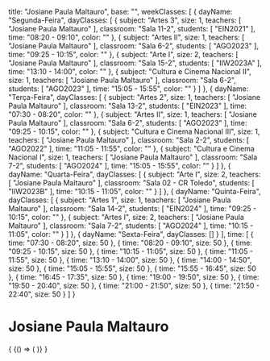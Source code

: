   title: "Josiane Paula Maltauro",
  base: "",
  weekClasses: [
    {
      dayName: "Segunda-Feira",
      dayClasses: [
        {
          subject: "Artes 3",
          size: 1,
          teachers: [
            "Josiane Paula Maltauro"
          ],
          classroom: "Sala 11-2",
          students: [
            "EIN2021"
          ],
          time: "08:20 - 09:10",
          color: ""
        },
        {
          subject: "Artes II",
          size: 1,
          teachers: [
            "Josiane Paula Maltauro"
          ],
          classroom: "Sala 6-2",
          students: [
            "AGO2023"
          ],
          time: "09:25 - 10:15",
          color: ""
        },
        {
          subject: "Arte I",
          size: 2,
          teachers: [
            "Josiane Paula Maltauro"
          ],
          classroom: "Sala 15-2",
          students: [
            "IIW2023A"
          ],
          time: "13:10 - 14:00",
          color: ""
        },
        {
          subject: "Cultura e Cinema Nacional II",
          size: 1,
          teachers: [
            "Josiane Paula Maltauro"
          ],
          classroom: "Sala 6-2",
          students: [
            "AGO2023"
          ],
          time: "15:05 - 15:55",
          color: ""
        }
      ]
    },
    {
      dayName: "Terça-Feira",
      dayClasses: [
        {
          subject: "Artes 2",
          size: 1,
          teachers: [
            "Josiane Paula Maltauro"
          ],
          classroom: "Sala 13-2",
          students: [
            "EIN2023"
          ],
          time: "07:30 - 08:20",
          color: ""
        },
        {
          subject: "Artes II",
          size: 1,
          teachers: [
            "Josiane Paula Maltauro"
          ],
          classroom: "Sala 6-2",
          students: [
            "AGO2023"
          ],
          time: "09:25 - 10:15",
          color: ""
        },
        {
          subject: "Cultura e Cinema Nacional III",
          size: 1,
          teachers: [
            "Josiane Paula Maltauro"
          ],
          classroom: "Sala 2-2",
          students: [
            "AGO2022"
          ],
          time: "11:05 - 11:55",
          color: ""
        },
        {
          subject: "Cultura e Cinema Nacional I",
          size: 1,
          teachers: [
            "Josiane Paula Maltauro"
          ],
          classroom: "Sala 7-2",
          students: [
            "AGO2024"
          ],
          time: "15:05 - 15:55",
          color: ""
        }
      ]
    },
    {
      dayName: "Quarta-Feira",
      dayClasses: [
        {
          subject: "Arte I",
          size: 2,
          teachers: [
            "Josiane Paula Maltauro"
          ],
          classroom: "Sala 02 - CR Toledo",
          students: [
            "IIW2023B"
          ],
          time: "10:15 - 11:05",
          color: ""
        }
      ]
    },
    {
      dayName: "Quinta-Feira",
      dayClasses: [
        {
          subject: "Artes 1",
          size: 1,
          teachers: [
            "Josiane Paula Maltauro"
          ],
          classroom: "Sala 14-2",
          students: [
            "EIN2024"
          ],
          time: "09:25 - 10:15",
          color: ""
        },
        {
          subject: "Artes I",
          size: 2,
          teachers: [
            "Josiane Paula Maltauro"
          ],
          classroom: "Sala 7-2",
          students: [
            "AGO2024"
          ],
          time: "10:15 - 11:05",
          color: ""
        }
      ]
    },
    {
      dayName: "Sexta-Feira",
      dayClasses: []
    }
  ],
  time: [
    {
      time: "07:30 - 08:20",
      size: 50
    },
    {
      time: "08:20 - 09:10",
      size: 50
    },
    {
      time: "09:25 - 10:15",
      size: 50
    },
    {
      time: "10:15 - 11:05",
      size: 50
    },
    {
      time: "11:05 - 11:55",
      size: 50
    },
    {
      time: "13:10 - 14:00",
      size: 50
    },
    {
      time: "14:00 - 14:50",
      size: 50
    },
    {
      time: "15:05 - 15:55",
      size: 50
    },
    {
      time: "15:55 - 16:45",
      size: 50
    },
    {
      time: "16:45 - 17:35",
      size: 50
    },
    {
      time: "19:00 - 19:50",
      size: 50
    },
    {
      time: "19:50 - 20:40",
      size: 50
    },
    {
      time: "21:00 - 21:50",
      size: 50
    },
    {
      time: "21:50 - 22:40",
      size: 50
    }
  ]
}

# Josiane Paula Maltauro

<div>
  {
    <BrowserOnly>
      {() => (
        <Grid
          title={data.title}
          weekClasses={data.weekClasses}
          time={data.time}
        />
      )}
    </BrowserOnly>
  }
</div>
